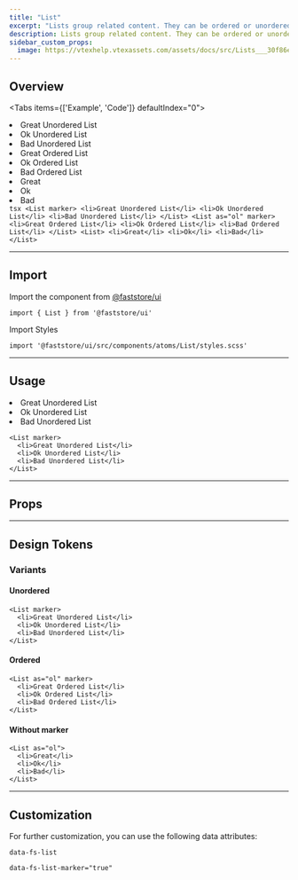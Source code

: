 ```yaml
---
title: "List"
excerpt: "Lists group related content. They can be ordered or unordered."
description: Lists group related content. They can be ordered or unordered.
sidebar_custom_props:
  image: https://vtexhelp.vtexassets.com/assets/docs/src/Lists___30f86e23fa668d02441cd1173fc000a9.png
---
```




## Overview

<Tabs items={['Example', 'Code']} defaultIndex="0">
  <Tab>
    <OverviewSection bigGap>
      <List marker>
        <li>Great Unordered List</li>
        <li>Ok Unordered List</li>
        <li>Bad Unordered List</li>
      </List>
      <List as="ol" marker>
        <li>Great Ordered List</li>
        <li>Ok Ordered List</li>
        <li>Bad Ordered List</li>
      </List>
      <List>
        <li>Great</li>
        <li>Ok</li>
        <li>Bad</li>
      </List>
    </OverviewSection>
  </Tab>
  <Tab>
    ```tsx
    <List marker>
      <li>Great Unordered List</li>
      <li>Ok Unordered List</li>
      <li>Bad Unordered List</li>
    </List>
    <List as="ol" marker>
      <li>Great Ordered List</li>
      <li>Ok Ordered List</li>
      <li>Bad Ordered List</li>
    </List>
    <List>
      <li>Great</li>
      <li>Ok</li>
      <li>Bad</li>
    </List>
    ```
  </Tab>
</Tabs>

---

## Import

Import the component from [@faststore/ui](/../components)

```tsx
import { List } from '@faststore/ui'
```

Import Styles

```tsx
import '@faststore/ui/src/components/atoms/List/styles.scss'
```

---

## Usage

<OverviewSection>
  <List marker>
    <li>Great Unordered List</li>
    <li>Ok Unordered List</li>
    <li>Bad Unordered List</li>
  </List>
</OverviewSection>

```tsx live
<List marker>
  <li>Great Unordered List</li>
  <li>Ok Unordered List</li>
  <li>Bad Unordered List</li>
</List>
```

---

## Props

<PropsSection name="List" />

---

## Design Tokens

<TokenTable>
  <TokenRow token="--fs-list-style-unordered" value="initial" />
  <TokenRow token="--fs-list-style-ordered" value="decimal" />
</TokenTable>

### Variants

#### Unordered

```tsx live
<List marker>
  <li>Great Unordered List</li>
  <li>Ok Unordered List</li>
  <li>Bad Unordered List</li>
</List>
```

#### Ordered

```tsx live
<List as="ol" marker>
  <li>Great Ordered List</li>
  <li>Ok Ordered List</li>
  <li>Bad Ordered List</li>
</List>
```

#### Without marker

```tsx live
<List as="ol">
  <li>Great</li>
  <li>Ok</li>
  <li>Bad</li>
</List>
```

---

## Customization

For further customization, you can use the following data attributes:

`data-fs-list`

`data-fs-list-marker="true"`
